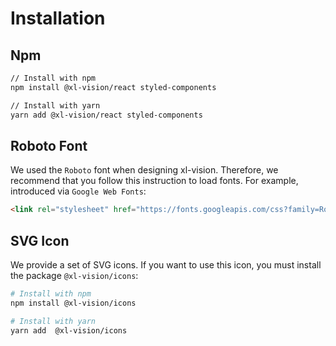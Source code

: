 # Installation

## Npm

```bash
// Install with npm
npm install @xl-vision/react styled-components

// Install with yarn
yarn add @xl-vision/react styled-components
```

## Roboto Font

We used the `Roboto` font when designing xl-vision. Therefore, we recommend that you follow this instruction to load fonts. For example, introduced via `Google Web Fonts`:

```html
<link rel="stylesheet" href="https://fonts.googleapis.com/css?family=Roboto:300,400,500,700&display=swap" />
```

## SVG Icon

We provide a set of SVG icons. If you want to use this icon, you must install the package `@xl-vision/icons`:

```bash
# Install with npm
npm install @xl-vision/icons

# Install with yarn
yarn add  @xl-vision/icons
```